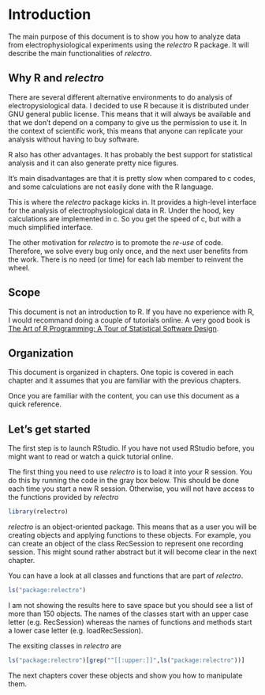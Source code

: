 # Introduction {#intro}

The main purpose of this document is to show you how to analyze data from electrophysiological experiments using the *relectro* R package. It will describe the main functionalities of *relectro*. 

## Why R and *relectro*

There are several different alternative environments to do analysis of electropysiological data.
I decided to use R because it is distributed under GNU general public license. 
This means that it will always be available and that we don't depend on a company to give us the permission to use it.
In the context of scientific work, this means that anyone can replicate your analysis without having to buy software.

R also has other advantages. 
It has probably the best support for statistical analysis and it can also generate pretty nice figures.

It's main disadvantages are that it is pretty slow when compared to c codes, and some calculations are not easily done with the R language. 

This is where the *relectro* package kicks in. It provides a high-level interface for the analysis of electrophysiological data in R.
Under the hood, key calculations are implemented in c.
So you get the speed of c, but with a much simplified interface.

The other motivation for *relectro* is to promote the *re-use* of code. 
Therefore, we solve every bug only once, and the next user benefits from the work. 
There is no need (or time) for each lab member to reinvent the wheel.


## Scope

This document is not an introduction to R. 
If you have no experience with R, I would recommand doing a couple of tutorials online.
A very good book is [The Art of R Programming: A Tour of Statistical Software Design](https://www.amazon.de/Art-Programming-Statistical-Software-Design/dp/1593273843/ref=sr_1_1?ie=UTF8&qid=1481745150&sr=8-1&keywords=r+programming).

## Organization

This document is organized in chapters.
One topic is covered in each chapter and it assumes that you are familiar with the previous chapters.

Once you are familiar with the content, you can use this document as a quick reference.

## Let's get started

The first step is to launch RStudio. 
If you have not used RStudio before, you might want to read or watch a quick tutorial online.

The first thing you need to use *relectro* is to load it into your R session.
You do this by running the code in the gray box below.
This should be done each time you start a new R session. 
Otherwise, you will not have access to the functions provided by *relectro*
```r
library(relectro)
```

*relectro* is an object-oriented package. 
This means that as a user you will be creating objects and applying functions to these objects.
For example, you can create an object of the class RecSession to represent one recording session.
This might sound rather abstract but it will become clear in the next chapter.


You can have a look at all classes and functions that are part of *relectro*.
```r
ls("package:relectro")
```
I am not showing the results here to save space but you should see a list of more than 150 objects.
The names of the classes start with an upper case letter (e.g. RecSession) whereas the names of functions and methods start a lower case letter (e.g. loadRecSession).


The exsiting classes in *relectro* are
```r
ls("package:relectro")[grep("^[[:upper:]]",ls("package:relectro"))]
```

The next chapters cover these objects and show you how to manipulate them.

